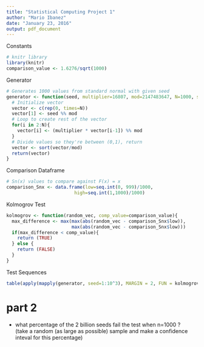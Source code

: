 ```yaml
---
title: "Statistical Computing Project 1"
author: "Mario Ibanez"
date: "January 23, 2016"
output: pdf_document
---
```

Constants
```r
# knitr library
library(knitr)
comparison_value <- 1.6276/sqrt(1000)
```
Generator
```r
# Generates 1000 values from standard normal with given seed
generator <- function(seed, multiplier=16807, mod=2147483647, N=1000, sorted=TRUE){
  # Initialize vector
  vector <- c(rep(0, times=N))
  vector[1] <- seed %% mod
  # Loop to create rest of the vector
  for(i in 2:N){
    vector[i] <- (multiplier * vector[i-1]) %% mod
  }
  # Divide values so they're between (0,1), return
  vector <- sort(vector/mod)
  return(vector)
}
```
Comparison Dataframe
```r
# Sn(x) values to compare against F(x) = x
comparison_Snx <- data.frame(low=seq.int(0, 999)/1000,
                         high=seq.int(1,1000)/1000)
```
Kolmogrov Test
```r
kolmogrov <- function(random_vec, comp_value=comparison_value){
  max_difference <- max(max(abs(random_vec - comparison_Snx$low)),
                        max(abs(random_vec - comparison_Snx$low)))
  if(max_difference < comp_value){
    return (TRUE)
  } else {
    return (FALSE)
  }
}
```
Test Sequences
```r
table(apply(mapply(generator, seed=1:10^3), MARGIN = 2, FUN = kolmogrov))
```

# part 2
- what percentage of the 2 billion seeds fail the test when n=1000 ?  
(take a random (as large as possible) sample and make a confidence inteval for this percentage)




